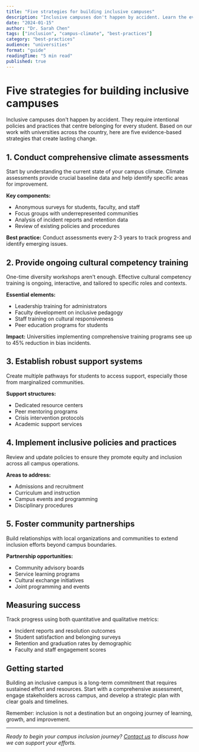 ```yaml
---
title: "Five strategies for building inclusive campuses"
description: "Inclusive campuses don't happen by accident. Learn the evidence-based strategies that create lasting change."
date: "2024-01-15"
author: "Dr. Sarah Chen"
tags: ["inclusion", "campus-climate", "best-practices"]
category: "best-practices"
audience: "universities"
format: "guide"
readingTime: "5 min read"
published: true
---
```


# Five strategies for building inclusive campuses

Inclusive campuses don't happen by accident. They require intentional policies and practices that centre belonging for every student. Based on our work with universities across the country, here are five evidence-based strategies that create lasting change.

## 1. Conduct comprehensive climate assessments

Start by understanding the current state of your campus climate. Climate assessments provide crucial baseline data and help identify specific areas for improvement.

**Key components:**
- Anonymous surveys for students, faculty, and staff
- Focus groups with underrepresented communities
- Analysis of incident reports and retention data
- Review of existing policies and procedures

**Best practice:** Conduct assessments every 2-3 years to track progress and identify emerging issues.

## 2. Provide ongoing cultural competency training

One-time diversity workshops aren't enough. Effective cultural competency training is ongoing, interactive, and tailored to specific roles and contexts.

**Essential elements:**
- Leadership training for administrators
- Faculty development on inclusive pedagogy
- Staff training on cultural responsiveness
- Peer education programs for students

**Impact:** Universities implementing comprehensive training programs see up to 45% reduction in bias incidents.

## 3. Establish robust support systems

Create multiple pathways for students to access support, especially those from marginalized communities.

**Support structures:**
- Dedicated resource centers
- Peer mentoring programs
- Crisis intervention protocols
- Academic support services

## 4. Implement inclusive policies and practices

Review and update policies to ensure they promote equity and inclusion across all campus operations.

**Areas to address:**
- Admissions and recruitment
- Curriculum and instruction
- Campus events and programming
- Disciplinary procedures

## 5. Foster community partnerships

Build relationships with local organizations and communities to extend inclusion efforts beyond campus boundaries.

**Partnership opportunities:**
- Community advisory boards
- Service learning programs
- Cultural exchange initiatives
- Joint programming and events

## Measuring success

Track progress using both quantitative and qualitative metrics:

- Incident reports and resolution outcomes
- Student satisfaction and belonging surveys
- Retention and graduation rates by demographic
- Faculty and staff engagement scores

## Getting started

Building an inclusive campus is a long-term commitment that requires sustained effort and resources. Start with a comprehensive assessment, engage stakeholders across campus, and develop a strategic plan with clear goals and timelines.

Remember: inclusion is not a destination but an ongoing journey of learning, growth, and improvement.

---

*Ready to begin your campus inclusion journey? [Contact us](/contact) to discuss how we can support your efforts.*
